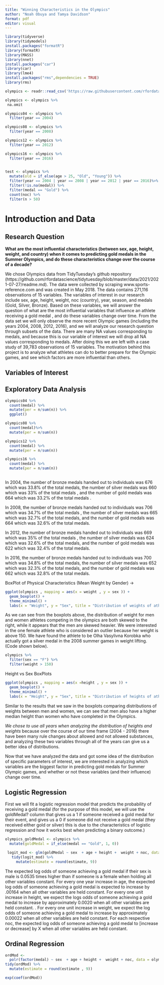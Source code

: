 ```yaml
---
title: "Winning Characteristics in the Olympics"
author: "Noah Obuya and Tamya Davidson"
format: pdf
editor: visual
---
```


```r

library(tidyverse)
library(tidymodels)
install.packages("formatR")
library(formatR)
library(MASS)
library(nnet)
install.packages("car")
library(car)
library(lme4)
install.packages("rms",dependencies = TRUE)
library(rms)

```

```r

olympics <- readr::read_csv('https://raw.githubusercontent.com/rfordatascience/tidytuesday/master/data/2021/2021-07-27/olympics.csv')

```

```r

olympics <- olympics %>% 
 na.omit

olympics04 <- olympics %>% 
  filter(year == 2004)

olympics08 <- olympics %>% 
  filter(year == 2008)

olympics12 <- olympics %>% 
  filter(year == 2012)

olympics16 <- olympics %>% 
  filter(year == 2016)
  
```

```r
test <- olympics %>%
  mutate(old = if_else(age > 25, "Old", "Young")) %>%  
  filter(year == 2004 | year == 2008 | year == 2012 | year == 2016)%>%  
  filter(!is.na(medal)) %>%
  filter(medal == "Gold") %>%
  count(noc) %>%
  filter(n > 50)
```

# Introduction and Data

## Research Question

**What are the most influential characteristics (between sex, age, height, weight, and country) when it comes to predicting gold medals in the Summer Olympics, and do these characteristics change over the course of a decade?**

We chose Olympics data from TidyTuesday's github repository (https://github.com/rfordatascience/tidytuesday/blob/master/data/2021/2021-07-27/readme.md). The data were collected by scraping www.sports-reference.com and was created in May 2018. The data contains 271,116 observations of 15 variables. The variables of interest in our research include sex, age, height, weight, noc (country), year, season, and medals (Gold, Silver, Bronze). Based on these variables, we will answer the question of what are the most influential variables that influence an athlete receiving a gold medal , and do these variables change over time. From the data set we will only observe the more recent Olympic games (including the years 2004, 2008, 2012, 2016), and we will analyze our research question through subsets of the data. There are many NA values corresponding to medals, and because this is our variable of interest we will drop all NA values corresponding to medals. After doing this we are left with a case study of 39,783 observations of 15 variables. The motivation behind this project is to analyze what athletes can do to better prepare for the Olympic games, and see which factors are more influential than others.

## Variables of Interest

## Exploratory Data Analysis

```r
olympics04 %>%
  count(medal) %>%
  mutate(per = n/sum(n)) %>%
  ggplot()
```

```r
olympics08 %>%
  count(medal)%>%
  mutate(per = n/sum(n))
```

```r
olympics12 %>%
  count(medal) %>%
  mutate(per = n/sum(n))
```

```r
olympics16 %>%
  count(medal) %>%
  mutate(per = n/sum(n))
  
```

In 2004, the number of bronze medals handed out to individuals was 676 which was 33.8% of the total medals, the number of silver medals was 660 which was 33% of the total medals , and the number of gold medals was 664 which was 33.2% of the total medals .

In 2008, the number of bronze medals handed out to individuals was 706 which was 34.7% of the total medals , the number of silver medals was 665 which was 32.7% of the total medals, and the number of gold medals was 664 which was 32.6% of the total medals.

In 2012, the number of bronze medals handed out to individuals was 669 which was 35% of the total medals , the number of silver medals was 624 which was 32.6% of the total medals, and the number of gold medals was 622 which was 32.4% of the total medals.

In 2016, the number of bronze medals handed out to individuals was 700 which was 34.8% of the total medals, the number of silver medals was 652 which was 32.3% of the total medals, and the number of gold medals was 662 which was 32.8% of the total medals.

BoxPlot of Physical Characteristics (Mean Weight by Gender) -\>

```r
ggplot(olympics , mapping = aes(x = weight , y = sex )) + 
  geom_boxplot() + 
  theme_minimal() + 
  labs(x = "Weight", y = "Sex", title = "Distribution of weights of athletes by sex", subtitle = "Men have a higher median weight than women across all olympic games")
```

As we can see from the boxplots above, the distribution of weight for men and women athletes competing in the olympics are both skewed to the right, while it appears that the men are skewed heavier. We were interested in the one female athlete who is considered an outlier because her weight is above 150. We have found the athlete to be Olha Vasylivna Korobka who actually got a silver medal in the 2008 summer games in weight lifting. (Code shown below).

```r
olympics %>%
  filter(sex == "F") %>%
  filter(weight > 150)
```

Height vs Sex BoxPlots

```r
ggplot(olympics , mapping = aes(x =height , y = sex )) + 
  geom_boxplot() + 
  theme_minimal() + 
  labs(x = "Height", y = "Sex", title = "Distribution of heights of athletes by sex", subtitle = "Men have a higher median height than women across all olympic games")
```

Similar to the results that we saw in the boxplots comparing distributions of weights between men and women, we can see that men also have a higher median height than women who have completed in the Olympics.

*We chose to use all years when analyzing the distribution of heights and weights* because over the course of our time frame (2004 - 2016) there have been many rule changes about allowed and not allowed substances, and analyzing these two variables through all of the years can give us a better idea of distributions.

Now that we have analyzed the data and got some idea of the distribution of specific parameters of interest, we are interested in analyzing which variables are the biggest factor in predicting gold medals for Summer Olympic games, and whether or not these variables (and their influence) change over time.

## Logistic Regression

First we will fit a logistic regression model that predicts the probability of receiving a gold medal (for the purpose of this model, we will use the goldMedal? column that gives us a 1 if someone received a gold medal for their event, and gives us a 0 if someone did not receive a gold medal (they received either gold or silver) this is due to the characteristics of logistic regression and how it works best when predicting a binary outcome.)

```r
olympics_goldMedal <- olympics %>%
  mutate(goldMedal = if_else(medal == "Gold", 1, 0)) 
```

```r
 logit_mod <- glm(goldMedal ~ sex  + age + height +  weight + noc, data = olympics_goldMedal, family = "binomial"(link = "logit")) 
   tidy(logit_mod) %>%
     mutate(estimate = round(estimate, 9))
```

The expected log odds of someone achieving a gold medal if their sex is male is 0.0535 times higher than if someone is a female when holding all other variables constant. For every one year increase in age, the expected log odds of someone achieving a gold medal is expected to increase by .00164 when all other variables are held constant. For every one unit increase in height, we expect the logs odds of someone achieving a gold medal to increase by approximately 0.0020 when all other variables are held constant. . For every one unit increase in weight, we expect the log odds of someone achieving a gold medal to increase by approximately 0.00022 when all other variables are held constant. For each respective noc, the expected log odds of someone achieving a gold medal to \[increase or decrease\] by X when all other variables are held constant.

## Ordinal Regression

```r
ordMod <-
  polr(factor(medal) ~ sex  + age + height +  weight + noc, data = olympics , method = "probit")
tidy(ordMod) %>%
  mutate(estimate = round(estimate , 9))
```

```r
exp(coef(ordMod))
```

## 

## 
